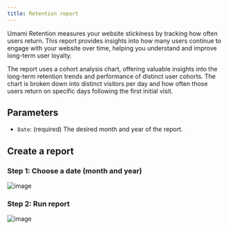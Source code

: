 ```yaml
---
title: Retention report
---
```


Umami Retention measures your website stickiness by tracking how often users return.
This report provides insights into how many users continue to engage with your website over time, helping you understand and improve long-term user loyalty.

The report uses a cohort analysis chart, offering valuable insights into the long-term retention trends and performance of distinct user cohorts.
The chart is broken down into distinct visitors per day and how often those users return on specific days following the first initial visit.

## Parameters

- `Date`: (required) The desired month and year of the report.

## Create a report

### Step 1: Choose a date (month and year)

![image](/images/docs/v3/retention-date.png)

### Step 2: Run report

![image](/images/docs/v3/retention-details.png)
